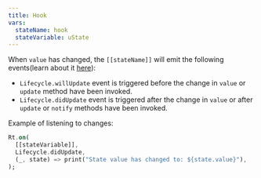 ```yaml
---
title: Hook
vars:
  stateName: hook
  stateVariable: uState
---
```


When `value` has changed, the <HT>`[[stateName]]`</HT> will emit the following events(learn about it [here](/reactter/core_concepts/lifecycle/)):

- <HE>`Lifecycle.willUpdate`</HE> event is triggered before the change in `value` or <HM>`update`</HM> method have been invoked.
- <HE>`Lifecycle.didUpdate`</HE> event is triggered after the change in `value` or after <HM>`update`</HM> or <HM>`notify`</HM> methods have been invoked.

Example of listening to changes:

```dart "Rt.on" "Lifecycle.didUpdate"
Rt.on(
  [[stateVariable]],
  Lifecycle.didUpdate,
  (_, state) => print("State value has changed to: ${state.value}"),
);
```
